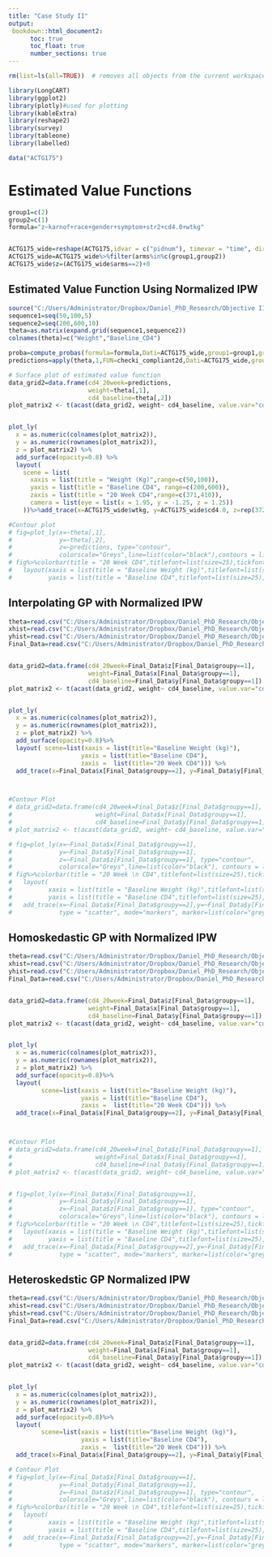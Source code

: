 ```yaml
---
title: "Case Study II"
output:
 bookdown::html_document2:
      toc: true
      toc_float: true
      number_sections: true
---
```


```r
rm(list=ls(all=TRUE))  # removes all objects from the current workspace

library(LongCART)
library(ggplot2)
library(plotly)#used for plotting
library(kableExtra)
library(reshape2)
library(survey)
library(tableone)
library(labelled)

data("ACTG175")
```

# Estimated Value Functions
```r
group1=c(2)
group2=c(1)
formula="z~karnof+race+gender+symptom+str2+cd4.0+wtkg"


ACTG175_wide=reshape(ACTG175,idvar = c("pidnum"), timevar = "time", direction = "wide", v.names=c("cd4"))
ACTG175_wide=ACTG175_wide%>%filter(arms%in%c(group1,group2))
ACTG175_wide$z=(ACTG175_wide$arms==2)+0
```

## Estimated Value Function Using Normalized IPW
```r
source("C:/Users/Administrator/Dropbox/Daniel_PhD_Research/Objective II/Analysis/Common_Functions.R")
sequence1=seq(50,100,5)
sequence2=seq(200,600,10)
theta=as.matrix(expand.grid(sequence1,sequence2))
colnames(theta)=c("Weight","Baseline_CD4")

proba=compute_probas(formula=formula,Dati=ACTG175_wide,group1=group1,group2=group2,bayes=FALSE,dirichi=NA)
predictions=apply(theta,1,FUN=checki_compliant2d,Dati=ACTG175_wide,group1=group1,group2=group2,weight_estimate=TRUE,proba=proba,normalize=TRUE)

# Surface plot of estimated value function
data_grid2=data.frame(cd4_20week=predictions,
                      weight=theta[,1],
                      cd4_baseline=theta[,2])
plot_matrix2 <- t(acast(data_grid2, weight~ cd4_baseline, value.var="cd4_20week"))


plot_ly(
  x = as.numeric(colnames(plot_matrix2)), 
  y = as.numeric(rownames(plot_matrix2)), 
  z = plot_matrix2) %>% 
  add_surface(opacity=0.8) %>%
  layout(
    scene = list(
      xaxis = list(title = "Weight (Kg)",range=c(50,100)),
      yaxis = list(title = "Baseline CD4", range=c(200,600)),
      zaxis = list(title = "20 Week CD4",range=c(371,410)),
      camera = list(eye = list(x = 1.95, y = -1.25, z = 1.25))
    ))%>%add_trace(x=ACTG175_wide$wtkg, y=ACTG175_wide$cd4.0, z=rep(372,nrow(ACTG175_wide)), type="scatter3d", mode="markers",marker = list(size = 2,opacity=0.8,color="darkblue"))

#Contour plot
# fig=plot_ly(x=~theta[,1],
#             y=~theta[,2],
#             z=~predictions, type="contour",
#             colorscale="Greys",line=list(color="black"),contours = list(showlabels = TRUE))
# fig%>%colorbar(title = "20 Week CD4",titlefont=list(size=25),tickfont=list(size=15))%>%
#   layout(xaxis = list(title = "Baseline Weight (kg)",titlefont=list(size=25),tickfont=list(size=15)),
#          yaxis = list(title = "Baseline CD4",titlefont=list(size=25),tickfont=list(size=15)))
```


## Interpolating GP with Normalized IPW

```r
theta=read.csv("C:/Users/Administrator/Dropbox/Daniel_PhD_Research/Objective II/Analysis/21_WeightTrue/theta_21TRUETRUE.csv")
xhist=read.csv("C:/Users/Administrator/Dropbox/Daniel_PhD_Research/Objective II/Analysis/21_WeightTrue/xhist_21TRUeTRUE.csv")
yhist=read.csv("C:/Users/Administrator/Dropbox/Daniel_PhD_Research/Objective II/Analysis/21_WeightTrue/yhist_21TRUETRUE.csv")
Final_Data=read.csv("C:/Users/Administrator/Dropbox/Daniel_PhD_Research/Objective II/Analysis/21_WeightTrue/Final_Data_21TRUETRUE.csv")


data_grid2=data.frame(cd4_20week=Final_Data$z[Final_Data$groupy==1],
                      weight=Final_Data$x[Final_Data$groupy==1],
                      cd4_baseline=Final_Data$y[Final_Data$groupy==1])
plot_matrix2 <- t(acast(data_grid2, weight~ cd4_baseline, value.var="cd4_20week"))


plot_ly(
  x = as.numeric(colnames(plot_matrix2)), 
  y = as.numeric(rownames(plot_matrix2)), 
  z = plot_matrix2) %>% 
  add_surface(opacity=0.8)%>%
  layout( scene=list(xaxis = list(title="Baseline Weight (kg)"),
                    yaxis = list(title="Baseline CD4"),
                    zaxis =  list(title="20 Week CD4"))) %>%
  add_trace(x=Final_Data$x[Final_Data$groupy==2], y=Final_Data$y[Final_Data$groupy==2],                  z=Final_Data$z[Final_Data$groupy==2],type="scatter3d", mode="markers",marker = list(size = 2,opacity=0.8,color="darkblue",size=10))



#Contour Plot
# data_grid2=data.frame(cd4_20week=Final_Data$z[Final_Data$groupy==1],
#                       weight=Final_Data$x[Final_Data$groupy==1],
#                       cd4_baseline=Final_Data$y[Final_Data$groupy==1])
# plot_matrix2 <- t(acast(data_grid2, weight~ cd4_baseline, value.var="cd4_20week"))

# fig=plot_ly(x=~Final_Data$x[Final_Data$groupy==1],
#             y=~Final_Data$y[Final_Data$groupy==1],
#             z=~Final_Data$z[Final_Data$groupy==1], type="contour",
#             colorscale="Greys",line=list(color="black"), contours = list(showlabels = TRUE))
# fig%>%colorbar(title = "20 Week \n CD4",titlefont=list(size=25),tickfont=list(size=15))%>%
#   layout(
#          xaxis = list(title = "Baseline Weight (kg)",titlefont=list(size=25),tickfont=list(size=15)),
#          yaxis = list(title = "Baseline CD4",titlefont=list(size=25),tickfont=list(size=15)))%>%
#   add_trace(x=~Final_Data$x[Final_Data$groupy==2],y=~Final_Data$y[Final_Data$groupy==2],
#             type = "scatter", mode="markers", marker=list(color="grey"),inherit=FALSE)


```

## Homoskedastic GP with Normalized IPW

```r
theta=read.csv("C:/Users/Administrator/Dropbox/Daniel_PhD_Research/Objective II/Analysis/21_WeightTrue/theta_Homo_21TRUETRUE.csv")
xhist=read.csv("C:/Users/Administrator/Dropbox/Daniel_PhD_Research/Objective II/Analysis/21_WeightTrue/xhist_Homo_21TRUETRUE.csv")
yhist=read.csv("C:/Users/Administrator/Dropbox/Daniel_PhD_Research/Objective II/Analysis/21_WeightTrue/yhist_Homo_21TRUETRUE.csv")
Final_Data=read.csv("C:/Users/Administrator/Dropbox/Daniel_PhD_Research/Objective II/Analysis/21_WeightTrue/Final_Data_Homo_21TRUETRUE.csv")


data_grid2=data.frame(cd4_20week=Final_Data$z[Final_Data$groupy==1],
                      weight=Final_Data$x[Final_Data$groupy==1],
                      cd4_baseline=Final_Data$y[Final_Data$groupy==1])
plot_matrix2 <- t(acast(data_grid2, weight~ cd4_baseline, value.var="cd4_20week"))


plot_ly(
  x = as.numeric(colnames(plot_matrix2)), 
  y = as.numeric(rownames(plot_matrix2)), 
  z = plot_matrix2) %>% 
  add_surface(opacity=0.8)%>%
  layout(
         scene=list(xaxis = list(title="Baseline Weight (kg)"),
                    yaxis = list(title="Baseline CD4"),
                    zaxis =  list(title="20 Week CD4"))) %>%
  add_trace(x=Final_Data$x[Final_Data$groupy==2], y=Final_Data$y[Final_Data$groupy==2],                  z=Final_Data$z[Final_Data$groupy==2],type="scatter3d", mode="markers",marker = list(size = 2,opacity=0.8,color="darkblue",size=10))



#Contour Plot
# data_grid2=data.frame(cd4_20week=Final_Data$z[Final_Data$groupy==1],
#                       weight=Final_Data$x[Final_Data$groupy==1],
#                       cd4_baseline=Final_Data$y[Final_Data$groupy==1])
# plot_matrix2 <- t(acast(data_grid2, weight~ cd4_baseline, value.var="cd4_20week"))


# fig=plot_ly(x=~Final_Data$x[Final_Data$groupy==1],
#             y=~Final_Data$y[Final_Data$groupy==1],
#             z=~Final_Data$z[Final_Data$groupy==1], type="contour",
#             colorscale="Greys",line=list(color="black"), contours = list(showlabels = TRUE))
# fig%>%colorbar(title = "20 Week \n CD4",titlefont=list(size=25),tickfont=list(size=15))%>%
#   layout(xaxis = list(title = "Baseline Weight (kg)",titlefont=list(size=25),tickfont=list(size=15)),
#          yaxis = list(title = "Baseline CD4",titlefont=list(size=25),tickfont=list(size=15)))%>%
#   add_trace(x=~Final_Data$x[Final_Data$groupy==2],y=~Final_Data$y[Final_Data$groupy==2],
#             type = "scatter", mode="markers", marker=list(color="grey"),inherit=FALSE)

```


## Heteroskedstic GP Normalized IPW

```r
theta=read.csv("C:/Users/Administrator/Dropbox/Daniel_PhD_Research/Objective II/Analysis/21_WeightTrue/theta_Hetero_21TRUETRUE.csv")
xhist=read.csv("C:/Users/Administrator/Dropbox/Daniel_PhD_Research/Objective II/Analysis/21_WeightTrue/xhist_Hetero_21TRUETRUE.csv")
yhist=read.csv("C:/Users/Administrator/Dropbox/Daniel_PhD_Research/Objective II/Analysis/21_WeightTrue/yhist_Hetero_21TRUETRUE.csv")
Final_Data=read.csv("C:/Users/Administrator/Dropbox/Daniel_PhD_Research/Objective II/Analysis/21_WeightTrue/Final_Data_Hetero_21TRUETRUE.csv")


data_grid2=data.frame(cd4_20week=Final_Data$z[Final_Data$groupy==1],
                      weight=Final_Data$x[Final_Data$groupy==1],
                      cd4_baseline=Final_Data$y[Final_Data$groupy==1])
plot_matrix2 <- t(acast(data_grid2, weight~ cd4_baseline, value.var="cd4_20week",marker = list(size = 2,opacity=0.8,color="darkblue",size=10)))


plot_ly(
  x = as.numeric(colnames(plot_matrix2)), 
  y = as.numeric(rownames(plot_matrix2)), 
  z = plot_matrix2) %>% 
  add_surface(opacity=0.8)%>%
  layout(
         scene=list(xaxis = list(title="Baseline Weight (kg)"),
                    yaxis = list(title="Baseline CD4"),
                    zaxis =  list(title="20 Week CD4"))) %>%
  add_trace(x=Final_Data$x[Final_Data$groupy==2], y=Final_Data$y[Final_Data$groupy==2],                  z=Final_Data$z[Final_Data$groupy==2],type="scatter3d", mode="markers",marker = list(size = 2,opacity=0.8,color="darkblue",size=10))

# Contour Plot
# fig=plot_ly(x=~Final_Data$x[Final_Data$groupy==1],
#             y=~Final_Data$y[Final_Data$groupy==1],
#             z=~Final_Data$z[Final_Data$groupy==1], type="contour",
#             colorscale="Greys",line=list(color="black"), contours = list(showlabels = TRUE))
# fig%>%colorbar(title = "20 Week \n CD4",titlefont=list(size=25),tickfont=list(size=15))%>%
#   layout(
#          xaxis = list(title = "Baseline Weight (kg)",titlefont=list(size=25),tickfont=list(size=15)),
#          yaxis = list(title = "Baseline CD4",titlefont=list(size=25),tickfont=list(size=15)))%>%
#   add_trace(x=~Final_Data$x[Final_Data$groupy==2],y=~Final_Data$y[Final_Data$groupy==2],
#             type = "scatter", mode="markers", marker=list(color="grey"),inherit=FALSE)
```





